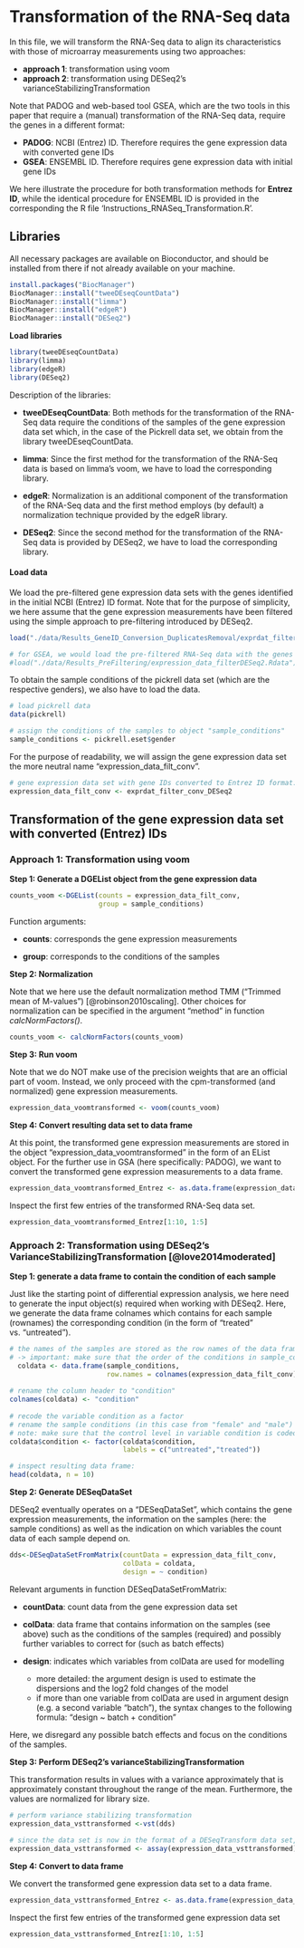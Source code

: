 
# Transformation of the RNA-Seq data


In this file, we will transform the RNA-Seq data to align its characteristics with those of microarray measurements using two approaches: \

 - **approach 1**: transformation using voom 
 - **approach 2**: transformation using DESeq2's varianceStabilizingTransformation
 
 
Note that PADOG and web-based tool GSEA, which are the two tools in this paper that require a (manual) transformation of the RNA-Seq data, require the genes in a different format: 

- **PADOG**: NCBI (Entrez) ID. Therefore requires the gene expression data with converted gene IDs
- **GSEA**: ENSEMBL ID. Therefore requires gene expression data with initial gene IDs 

We here illustrate the procedure for both transformation methods for **Entrez ID**, while the identical procedure for ENSEMBL ID is provided in the corresponding the R file 'Instructions_RNASeq_Transformation.R'.

 
## Libraries 

All necessary packages are available on Bioconductor, and should be installed from there if not already available on your machine.

```r
install.packages("BiocManager")
BiocManager::install("tweeDEseqCountData")
BiocManager::install("limma")
BiocManager::install("edgeR")
BiocManager::install("DESeq2")
```

**Load libraries**
```r
library(tweeDEseqCountData) 
library(limma)
library(edgeR)
library(DESeq2)
```

Description of the libraries: 

- **tweeDEseqCountData**: Both methods for the transformation of the RNA-Seq data require the conditions of the samples of the gene expression data set which, in the case of the Pickrell data set, we obtain from the library tweeDEseqCountData. 

- **limma**: Since the first method for the transformation of the RNA-Seq data is based on limma's voom, we have to load the corresponding library. 

- **edgeR**: Normalization is an additional component of the transformation of the RNA-Seq data and the first method employs (by default) a normalization technique provided by the edgeR library. 

- **DESeq2**: Since the second method for the transformation of the RNA-Seq data is provided by DESeq2, we have to load the corresponding library. 


#### Load data 

We load the pre-filtered gene expression data sets with the genes identified in the initial NCBI (Entrez) ID format. Note that for the purpose of simplicity, we here assume that the gene expression measurements have been filtered using the simple approach to pre-filtering introduced by DESeq2. 

```r

load("./data/Results_GeneID_Conversion_DuplicatesRemoval/exprdat_filter_conv_DESeq2.Rdata")

# for GSEA, we would load the pre-filtered RNA-Seq data with the genes identified in the ENSEMBL ID format 
#load("./data/Results_PreFiltering/expression_data_filterDESeq2.Rdata")
```

To obtain the sample conditions of the pickrell data set (which are the respective genders), we also have to load the data. 

```r
# load pickrell data 
data(pickrell)

# assign the conditions of the samples to object "sample_conditions"
sample_conditions <- pickrell.eset$gender
```



For the purpose of readability, we will assign the gene expression data set the more neutral name "expression_data_filt_conv".
```r
# gene expression data set with gene IDs converted to Entrez ID format: 
expression_data_filt_conv <- exprdat_filter_conv_DESeq2
```


## Transformation of the gene expression data set with converted (Entrez) IDs 


### Approach 1: Transformation using voom 


**Step 1: Generate a DGEList object from the gene expression data**

```r
counts_voom <-DGEList(counts = expression_data_filt_conv, 
                      group = sample_conditions)
```

Function arguments: 

- **counts**: corresponds the gene expression measurements 

- **group**: corresponds to the conditions of the samples 

**Step 2: Normalization**

Note that we here use the default normalization method TMM ("Trimmed mean of M-values") [@robinson2010scaling]. Other choices for normalization can be specified in the argument "method" in function *calcNormFactors()*. 

```r
counts_voom <- calcNormFactors(counts_voom)
```

**Step 3: Run voom** 

Note that we do NOT make use of the precision weights that are an official part of voom. Instead, we only proceed with the cpm-transformed (and normalized) gene expression measurements. 

```r
expression_data_voomtransformed <- voom(counts_voom)
```


**Step 4: Convert resulting data set to data frame**

At this point, the transformed gene expression measurements are stored in the object "expression_data_voomtransformed" in the form of an EList object. For the further use in GSA (here specifically: PADOG), we want to convert the transformed gene expression measurements to a data frame. 

```r
expression_data_voomtransformed_Entrez <- as.data.frame(expression_data_voomtransformed)
```

Inspect the first few entries of the transformed RNA-Seq data set.
```r
expression_data_voomtransformed_Entrez[1:10, 1:5]
```

### Approach 2: Transformation using DESeq2's VarianceStabilizingTransformation [@love2014moderated]

**Step 1: generate a data frame to contain the condition of each sample**

Just like the starting point of differential expression analysis, we here need to generate the input object(s) required when working with DESeq2.  Here, we generate the data frame colnames which contains for each sample (rownames) the corresponding condition (in the form of "treated" vs. "untreated").

```r
# the names of the samples are stored as the row names of the data frame
# -> important: make sure that the order of the conditions in sample_conditions corresponds to the order of the samples in expression_data
  coldata <- data.frame(sample_conditions, 
                        row.names = colnames(expression_data_filt_conv))
  
# rename the column header to "condition" 
colnames(coldata) <- "condition"
  
# recode the variable condition as a factor 
# rename the sample conditions (in this case from "female" and "male") to "untreated" and "treated"
# note: make sure that the control level in variable condition is coded as the first level (i.e. "untreated")
coldata$condition <- factor(coldata$condition, 
                            labels = c("untreated","treated"))

# inspect resulting data frame: 
head(coldata, n = 10)
```

**Step 2: Generate DESeqDataSet**

DESeq2 eventually operates on a "DESeqDataSet", which contains the gene expression measurements, the information on the samples (here: the sample conditions) as well as the indication on which variables the count data of each sample depend on. 

```r
dds<-DESeqDataSetFromMatrix(countData = expression_data_filt_conv, 
                            colData = coldata, 
                            design = ~ condition)
```

Relevant arguments in function DESeqDataSetFromMatrix:

- **countData**: count data from the gene expression data set

- **colData**: data frame that contains information on the samples (see above) such as the conditions of the samples (required) and possibly further variables to correct for (such as batch effects)

- **design**: indicates which variables from colData are used for modelling
  + more detailed: the argument design is used to estimate the dispersions and the log2 fold changes of the model 
  + if more than one variable from colData are used in argument design (e.g. a second variable "batch"), the syntax changes to the following formula: "design ~ batch + condition" 
  
Here, we disregard any possible batch effects and focus on the conditions of the samples. 

**Step 3: Perform DESeq2's varianceStabilizingTransformation**

This transformation results in values with a variance approximately that is approximately constant throughout the range of the mean. Furthermore, the values are normalized for library size.  


```r
# perform variance stabilizing transformation
expression_data_vsttransformed <-vst(dds)
    
# since the data set is now in the format of a DESeqTransform data set, the transformed count data are not directly accessible use function assay() which lets us access the count data:
expression_data_vsttransformed <- assay(expression_data_vsttransformed)
```

**Step 4: Convert to data frame**
  
We convert the transformed gene expression data set to a data frame. 

```r
expression_data_vsttransformed_Entrez <- as.data.frame(expression_data_vsttransformed)
```

Inspect the first few entries of the transformed gene expression data set 
```r
expression_data_vsttransformed_Entrez[1:10, 1:5]
```


